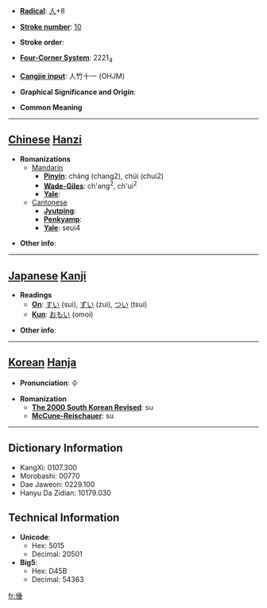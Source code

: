 * '''[[Wiktionary:Chinese radical index| Radical]]''': [[Wiktionary:Chinese radical index 人|人]]+8

* '''[[Wiktionary:Chinese total strokes index|Stroke number]]''': [[Wiktionary:Chinese total strokes index 10|10]]

* '''Stroke order''': 

* '''[[Wiktionary:Chinese four corner index|Four-Corner System]]''': 2221<sub>4</sub>

* '''[[Wiktionary:Chinese Cangjie index|Cangjie input]]''': 人竹十一 (OHJM)

* '''Graphical Significance and Origin''': 

* '''Common Meaning'''

----

== [[Chinese]] [[Hanzi]] ==

* '''Romanizations'''
** [[Mandarin]]
*** '''[[Pinyin]]''': cháng (chang2), chúi (chui2)
*** '''[[Wade-Giles]]''': ch'ang<sup>2</sup>, ch'ui<sup>2</sup>
*** '''[[Yale]]''': 
**[[Cantonese]]
***'''[[Jyutping]]''':
***'''[[Penkyamp]]''': 
***'''[[Yale]]''': seui4

* '''Other info''': 

----

== [[Japanese]] [[Kanji]] ==

* '''Readings'''
** '''[[On]]''': [[すい]] (sui), [[ずい]] (zui), [[つい]] (tsui)
** '''[[Kun]]''': [[おもい]] (omoi)

* '''Other info''':  

----

== [[Korean]] [[Hanja]] ==

* '''Pronunciation''': 수

* '''Romanization'''
** '''[[The 2000 South Korean Revised Romanization|The 2000 South Korean Revised]]''': su
** '''[[McCune-Reischauer]]''': su

----

== Dictionary Information ==

* KangXi: 0107.300
* Morobashi: 00770
* Dae Jaweon: 0229.100
* Hanyu Da Zidian: 10179.030

== Technical Information ==

* '''Unicode''':
** Hex: 5015
** Decimal: 20501
* '''Big5''':
** Hex: D45B
** Decimal: 54363

[[fr:倕]]